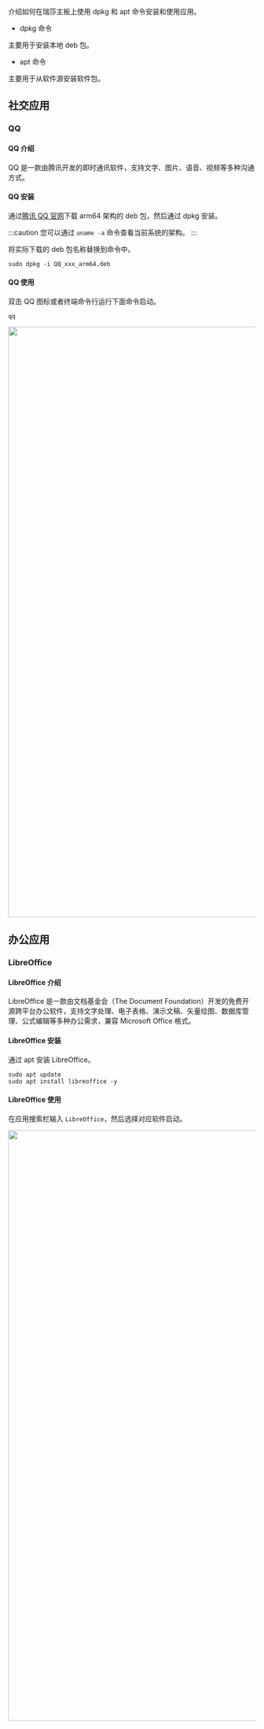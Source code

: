 
介绍如何在瑞莎主板上使用 dpkg 和 apt 命令安装和使用应用。

- dpkg 命令

主要用于安装本地 deb 包。

- apt 命令

主要用于从软件源安装软件包。

## 社交应用

### QQ

#### QQ 介绍

QQ 是一款由腾讯开发的即时通讯软件，支持文字、图片、语音、视频等多种沟通方式。

#### QQ 安装

通过[腾讯 QQ 官网](https://im.qq.com/linuxqq/index.shtml)下载 arm64 架构的 deb 包，然后通过 dpkg 安装。

:::caution
您可以通过 `uname -a` 命令查看当前系统的架构。
:::

将实际下载的 deb 包名称替换到命令中。

<NewCodeBlock tip="radxa@device$" type="device">

```
sudo dpkg -i QQ_xxx_arm64.deb
```

</NewCodeBlock>

#### QQ 使用

双击 QQ 图标或者终端命令行运行下面命令启动。

<NewCodeBlock tip="radxa@device$" type="device">

```
qq
```

</NewCodeBlock>

<Image
  src="/img/common/radxa-os/system-config/qq-#debian_version#.webp"
  debian_version={props.debian_version}
  fallback={props.debian_version}
  width="1200"
/>

## 办公应用

### LibreOffice

#### LibreOffice 介绍

LibreOffice 是一款由文档基金会（The Document Foundation）开发的免费开源跨平台办公软件，支持文字处理、电子表格、演示文稿、矢量绘图、数据库管理、公式编辑等多种办公需求，兼容 Microsoft Office 格式。

#### LibreOffice 安装

通过 apt 安装 LibreOffice。

<NewCodeBlock tip="radxa@device$" type="device">

```
sudo apt update
sudo apt install libreoffice -y
```

</NewCodeBlock>

#### LibreOffice 使用

在应用搜索栏输入 `LibreOffice`，然后选择对应软件启动。

<Image
  src="/img/common/radxa-os/system-config/libreoffice-#debian_version#.webp"
  debian_version={props.debian_version}
  fallback={props.debian_version}
  width="1200"
/>

